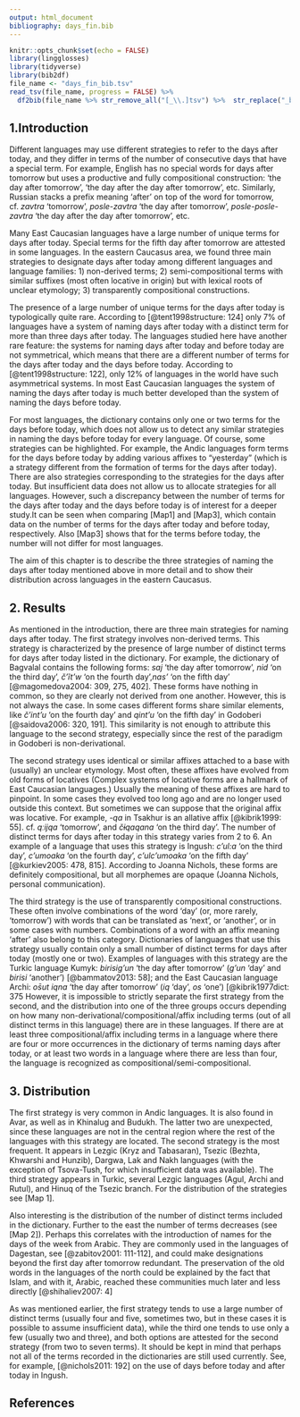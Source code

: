---
output: html_document
bibliography: days_fin.bib
---

```{r, include=FALSE}
knitr::opts_chunk$set(echo = FALSE)
library(lingglosses)
library(tidyverse)
library(bib2df)
file_name <- "days_fin_bib.tsv"
read_tsv(file_name, progress = FALSE) %>% 
  df2bib(file_name %>% str_remove_all("[_\\.]tsv") %>%  str_replace("_bib$", "\\.bib"))
```

## 1.Introduction

Different languages may use different strategies to refer to the days after today, and they differ in terms of the number of consecutive days that have a special term. For example,  English has no special words for days after tomorrow but uses a productive and fully compositional construction:  'the day after tomorrow', 'the day after the day after tomorrow', etc. Similarly, Russian stacks a prefix meaning 'after' on top of the word for tomorrow, cf. *zavtra* 'tomorrow', *posle-zavtra* 'the day after tomorrow', *posle-posle-zavtra* 'the day after the day after tomorrow', etc.

Many East Caucasian languages have a large  number of unique terms for days after today. Special terms for the fifth day after tomorrow are attested in some languages. In the eastern Caucasus area, we found three main strategies to designate days after today among different languages and language families: 1) non-derived terms; 2) semi-compositional terms with similar suffixes (most often locative in origin) but with lexical roots of unclear etymology; 3) transparently compositional constructions. 

The presence of a large number of unique terms for the days after today is typologically quite rare. According to [@tent1998structure: 124] only 7% of languages have a system of naming days after today with a distinct term for more than three days after today. The languages studied here have another rare feature: the systems for naming days after today and before today are not symmetrical, which means that there are a different number of terms for the days after today and the days before today. According to [@tent1998structure: 122], only 12% of languages in the world have such asymmetrical systems. In most East Caucasian languages the system of naming the days after today is much better developed than the system of naming the days before today. 

For most languages, the dictionary contains only one or two terms for the days before today, which does not allow us to detect any similar strategies in naming the days before today for every language. Of course, some strategies can be highlighted. For example, the Andic languages form terms for the days before today by adding various affixes to "yesterday" (which is a strategy different from the formation of terms for the days after today). There are also strategies corresponding to the strategies for the days after today. But insufficient data does not allow us to allocate strategies for all languages.
However, such a discrepancy between the number of terms for the days after today and the days before today is of interest for a deeper study.It can be seen when comparing [Map1] and [Map3], which contain data on the number of terms for the days after today and before today, respectively. Also [Map3] shows that for the terms before today, the number will not differ for most languages. 

The aim of this chapter is to describe the three strategies of naming the days after today mentioned above in more detail and to show their distribution across languages in the eastern Caucasus.


## 2. Results

As mentioned in the introduction, there are three main strategies for naming days after today. 
The first strategy involves non-derived terms. This strategy is characterized by the presence of large number of distinct terms for days after today listed in the dictionary. For example, the dictionary of Bagvalal contains the following forms: *saj* 'the day after tomorrow', *nid* 'on the third day', *čʼĩt’w* 'on the fourth day',*nas’* 'on the fifth day' [@magomedova2004: 309, 275, 402]. These forms have nothing in common, so they are clearly not derived from one another. However, this is not always the case. In some cases different forms share similar elements, like *čʼint’u* 'on the fourth day' and *qint’u* 'on the fifth day' in Godoberi [@saidova2006: 320, 191]. This similarity is not enough to attribute this language to the second strategy, especially since the rest of the paradigm in Godoberi is non-derivational.

The second strategy uses identical or similar affixes attached to a base with (usually) an unclear etymology. Most often, these affixes have evolved from old forms of locatives (Complex systems of locative forms are a hallmark of East Caucasian languages.) Usually the meaning of these affixes are hard to pinpoint. In some cases they evolved too long ago and are no longer used outside this context. But sometimes we can suppose that the original affix was locative. For example, *-qa* in Tsakhur is an allative affix [@kibrik1999: 55]. cf. *qːijqa* ‘tomorrow’, and *čɨqaqana* ‘on the third day’.
The number of distinct terms for days after today in this strategy varies from 2 to 6. An example of a language that uses this strategy is Ingush: *cʼul:a* 'on the third day', *cʼumoaka* 'on the fourth day', *cʼulcʼumoaka* 'on the fifth day' [@kurkiev2005: 478, 815]. According to Joanna Nichols, these forms are definitely compositional, but all morphemes are opaque (Joanna Nichols, personal communication).

The third strategy is the use of transparently compositional constructions. These often involve combinations of the word 'day' (or, more rarely, 'tomorrow') with words that can be translated as 'next', or 'another', or in some cases with numbers. Combinations of a word with an affix meaning 'after' also belong to this category.
Dictionaries of languages that use this strategy usually contain only a small number of distinct terms for days after today (mostly one or two).
Examples of languages with this strategy are the Turkic language Kumyk: *birisig’un* 'the day after tomorrow' (*g’un* 'day' and *birisi* 'another') [@bammatov2013: 58]; and the East Caucasian language Archi: *os̄ut iqna* 'the day after tomorrow' (*iq* 'day', *os* 'one') [@kibrik1977dict: 375
However, it is impossible to strictly separate the first strategy from the second, and the distribution into one of the three groups occurs depending on how many non-derivational/compositional/affix including terms (out of all distinct terms in this language) there are in these languages. If there are at least three compositional/affix including terms in a language where there are four or more occurrences in the dictionary of terms naming days after today, or at least two words in a language where there are less than four, the language is recognized as compositional/semi-compositional.

## 3. Distribution

The first strategy is very common in Andic languages. It is also found in Avar, as well as in Khinalug and Budukh. The latter two are unexpected, since these languages are not in the central region where the rest of the languages with this strategy are located. The second strategy is the most frequent. It appears in Lezgic (Kryz and Tabasaran), Tsezic (Bezhta, Khwarshi and Hunzib), Dargwa, Lak and Nakh languages (with the exception of Tsova-Tush, for which insufficient data was available). The third strategy appears in Turkic, several Lezgic languages (Agul, Archi and Rutul), and Hinuq of the Tsezic branch. For the distribution of the strategies see [Map 1].

Also interesting is the distribution of the number of distinct terms included in the dictionary. Further to the east the number of terms decreases (see [Map 2]). Perhaps this correlates with the introduction of names for the days of the week from Arabic. They are commonly used in the languages of Dagestan, see [@zabitov2001: 111-112], and could make designations beyond the first day after tomorrow redundant. The preservation of the old words in the languages of the north could be explained by the fact that Islam, and with it, Arabic, reached these communities much later and less directly [@shihaliev2007: 4]

As was mentioned earlier, the first strategy tends to use a large number of distinct terms (usually four and five, sometimes two, but in these cases it is possible to assume insufficient data), while the third one tends to use only a few (usually two and three), and both options are attested for the second strategy (from two to seven terms). It should be kept in mind that perhaps not all of the terms recorded in the dictionaries are still used currently. See, for example, [@nichols2011: 192] on the use of days before today and after today in Ingush.

## References
